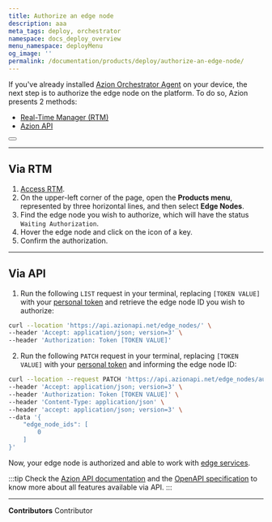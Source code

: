 ```yaml
---
title: Authorize an edge node
description: aaa
meta_tags: deploy, orchestrator
namespace: docs_deploy_overview
menu_namespace: deployMenu
og_image: ''
permalink: /documentation/products/deploy/authorize-an-edge-node/
---
```



If you've already installed [Azion Orchestrator Agent]() on your device, the next step is to authorize the edge node on the platform. To do so, Azion presents 2 methods:

- [Real-Time Manager (RTM)]()
- [Azion API]()

<Button href="/en/documentation/products/deploy/edge-orchestrator/edge-node/" text="go to Install Edge Orchestrator Agent" variant="secondary"></Button>

---

## Via RTM


1. [Access RTM](https://manager.azion.com).
2. On the upper-left corner of the page, open the **Products menu**, represented by three horizontal lines, and then select **Edge Nodes**.
3. Find the edge node you wish to authorize, which will have the status `Waiting Authorization`.
4. Hover the edge node and click on the icon of a key. 
5. Confirm the authorization. 

---

## Via API 

1. Run the following `LIST` request in your terminal, replacing `[TOKEN VALUE]` with your [personal token](/en/documentation/products/guides/personal-tokens/) and retrieve the edge node ID you wish to authorize:

```bash 
curl --location 'https://api.azionapi.net/edge_nodes/' \
--header 'Accept: application/json; version=3' \
--header 'Authorization: Token [TOKEN VALUE]'
```

2. Run the following `PATCH` request in your terminal, replacing `[TOKEN VALUE]` with your [personal token](/en/documentation/products/guides/personal-tokens/) and informing the edge node ID:

```bash 
curl --location --request PATCH 'https://api.azionapi.net/edge_nodes/authorize' \
--header 'Accept: application/json; version=3' \
--header 'Authorization: Token [TOKEN VALUE]' \
--header 'Content-Type: application/json' \
--header 'accept: application/json; version=3' \
--data '{
    "edge_node_ids": [
        0
    ]
}'
```

Now, your edge node is authorized and able to work with [edge services](). 

:::tip
Check the [Azion API documentation](https://api.azion.com/) and the [OpenAPI specification](https://github.com/aziontech/azionapi-openapi/) to know more about all features available via API.
:::

---


**Contributors** <ContributorList>Contributor</ContributorList>
